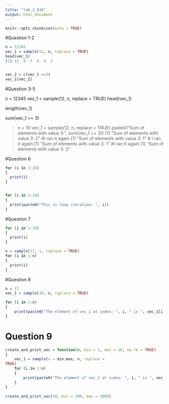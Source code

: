 ```yaml
---
title: "lab_2_634"
output: html_document
---
```


```r
knitr::opts_chunk$set(echo = TRUE)
```
#Question 1-2

```r
n = 12345
vec_1 = sample(12, n, replace = TRUE)
head(vec_1)
[1] 12  9  2  9  4  2


vec_2 = c(vec_1 ==3)
vec_1[vec_2]
```

#Question 3-5

n = 12345
vec_1 = sample(12,  n, replace = TRUE)
head(vec_1)

length(vec_1)

sum(vec_1 == 3)


> n = 10
> vec_1 = sample(12, n, replace = TRUE)
> paste0("Sum of elements with value 3: ", sum(vec_1 == 3))
[1] "Sum of elements with value 3: 2"
#I ran it again
[1] "Sum of  elements with value 3: 1"
# I ran it again
[1] "Sum of elements with value 3: 1"
#I ran it again
[1] "Sum of elements with value 3: 2"

#Question 6
```r
for (i in 1:10)
{
  print(i)
}


for (i in 1:10)
{
  print(paste0("This is loop iteration: ", i))
}
```


#Question 7
```r
for (i in 1:10)
{
  print(i)
}

n = sample(17, 1, replace = TRUE)
for (i in 1:n)
{
  print(i)
}
```


#Question 8
```r
n = 17
vec_1 = sample(10, n, replace = TRUE)

for (i in 1:n)
{
    print(paste0("The element of vec_1 at index: ", i, " is ", vec_1[i]))
}
```


# Question 9

```r
create_and_print_vec = function(n, min = 1, max = 10, na.rm = TRUE)
{
    vec_1 = sample(x = min:max, n, replace =
TRUE)
    for (i in 1:n)
    {
        print(paste0("The element of vec_1 at index: ", i, " is ", vec_1[i]))
    }
}

create_and_print_vec(10, min = 100, max = 2000)
```

